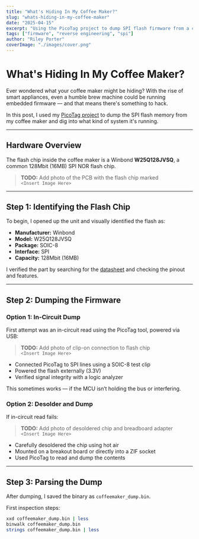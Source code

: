 ```yaml
---
title: "What's Hiding In My Coffee Maker?"
slug: "whats-hiding-in-my-coffee-maker"
date: "2025-04-15"
excerpt: "Using the PicoTag project to dump SPI flash firmware from a coffee maker and explore what's hidden inside."
tags: ["firmware", "reverse engineering", "spi"]
author: "Riley Porter"
coverImage: "./images/cover.png"
---
```



# What's Hiding In My Coffee Maker?

Ever wondered what your coffee maker might be hiding? With the rise of smart appliances, even a humble brew machine could be running embedded firmware — and that means there's something to hack.

In this post, I used my [PicoTag project](https://github.com/ril3y/picotag) to dump the SPI flash memory from my coffee maker and dig into what kind of system it's running.

---

## Hardware Overview

The flash chip inside the coffee maker is a Winbond **W25Q128JVSQ**, a common 128Mbit (16MB) SPI NOR flash chip.

> **TODO:** Add photo of the PCB with the flash chip marked  
> `<Insert Image Here>`

---

## Step 1: Identifying the Flash Chip

To begin, I opened up the unit and visually identified the flash as:

- **Manufacturer:** Winbond
- **Model:** W25Q128JVSQ
- **Package:** SOIC-8
- **Interface:** SPI
- **Capacity:** 128Mbit (16MB)

I verified the part by searching for the [datasheet](https://www.mouser.com/datasheet/2/949/w25q128jv_revf_03272018_plus-1489608.pdf) and checking the pinout and features.

---

## Step 2: Dumping the Firmware

### Option 1: In-Circuit Dump

First attempt was an in-circuit read using the PicoTag tool, powered via USB:

> **TODO:** Add photo of clip-on connection to flash chip  
> `<Insert Image Here>`

- Connected PicoTag to SPI lines using a SOIC-8 test clip
- Powered the flash externally (3.3V)
- Verified signal integrity with a logic analyzer

This sometimes works — if the MCU isn’t holding the bus or interfering.

### Option 2: Desolder and Dump

If in-circuit read fails:

> **TODO:** Add photo of desoldered chip and breadboard adapter  
> `<Insert Image Here>`

- Carefully desoldered the chip using hot air
- Mounted on a breakout board or directly into a ZIF socket
- Used PicoTag to read and dump the contents

---

## Step 3: Parsing the Dump

After dumping, I saved the binary as `coffeemaker_dump.bin`.

First inspection steps:

```bash
xxd coffeemaker_dump.bin | less
binwalk coffeemaker_dump.bin
strings coffeemaker_dump.bin | less
```
